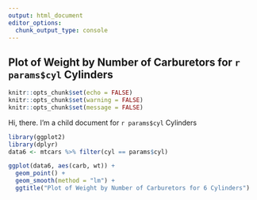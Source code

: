 ```yaml
---
output: html_document
editor_options: 
  chunk_output_type: console
---
```

## Plot of Weight by Number of Carburetors for `r params$cyl` Cylinders

```r
knitr::opts_chunk$set(echo = FALSE)
knitr::opts_chunk$set(warning = FALSE)
knitr::opts_chunk$set(message = FALSE)
```

Hi, there. I'm a child document for `r params$cyl` Cylinders

```r
library(ggplot2)
library(dplyr)
data6 <- mtcars %>% filter(cyl == params$cyl)

ggplot(data6, aes(carb, wt)) +
  geom_point() +
  geom_smooth(method = "lm") +
  ggtitle("Plot of Weight by Number of Carburetors for 6 Cylinders")
```